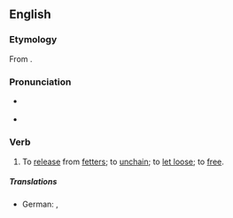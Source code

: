 ==English==

===Etymology===
From {{prefix|en|un|fetter}}.

===Pronunciation===
* {{a|GenAm}} {{IPA|/ʌnˈfɛtɚ/|[ʌnˈfɛɾɚ]|lang=en}}
* {{rhymes|ɛtə(ɹ)|lang=en}}

===Verb===
{{en-verb}}

# To [[release]] from [[fetter]]s; to [[unchain]]; to [[let loose]]; to [[free]].

=====Translations=====
{{trans-top|to unchain, to free}}
* German: {{t+|de|entfesseln}}, {{t+|de|befreien}}
{{trans-mid}}
{{trans-bottom}}
